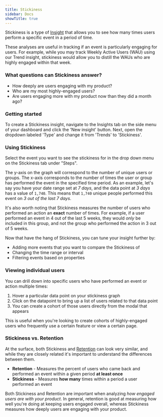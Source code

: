 ```yaml
---
title: Stickiness
sidebar: Docs
showTitle: true
---
```


<FeatureAvailability allPlans />

Stickiness is a type of [Insight](/docs/user-guides/insights) that allows you to see how many times users perform a specific event in a period of time.

These analyses are useful in tracking if an event is particularly engaging for users.
For example, while you may track Weekly Active Users (WAU) using our Trend insight, stickiness would allow you to distill the WAUs who are highly engaged within that week.

### What questions can Stickiness answer?

-   How deeply are users engaging with my product?
-   Who are my most highly-engaged users?
-   Are users engaging more with my product now than they did a month ago?

### Getting started

To create a Stickiness insight, navigate to the Insights tab on the side menu of your dashboard and click the 'New insight' button. Next, open the dropdown labeled 'Type' and change it from 'Trends' to 'Stickiness'.

### Using Stickiness

Select the event you want to see the stickiness for in the drop down menu on the Stickiness tab under "Steps".

The y-axis on the graph will correspond to the number of unique users or groups. The x-axis corresponds to the number of times the user or group has performed the event in the specified time period.
As an example, let's say you have your date range set at _7 days_, and the data point at _3 days_ has a value of `1,740`.
This means that `1,740` unique people performed this event on _3 out of the last 7 days_.

It's also worth noting that Stickiness measures the number of users who performed an action an **exact** number of times.
For example, if a user performed an event in 4 out of the last 5 weeks, they would _only_ be included in this group, and not the group who performed the action in 3 out of 5 weeks.

Now that have the hang of Stickiness, you can tune your insight further by:

-   Adding more events that you want to compare the Stickiness of
-   Changing the time range or interval
-   Filtering events based on properties

### Viewing individual users

You can drill down into specific users who have performed an event or action multiple times:

1.  Hover a particular data point on your stickiness graph
2.  Click on the datapoint to bring up a list of users related to that data point
3.  You can create a cohort of those users directly from the modal that appears

This is useful when you're looking to create cohorts of highly-engaged users who frequently use a certain feature or view a certain page.

### Stickiness vs. Retention

At the surface, both Stickiness and [Retention](/docs/user-guides/retention) can look very similar, and while they are closely related it's important to understand the differences between them.

-   **Retention** - Measures the percent of users who came back and performed an event within a given period **at least once**
-   **Stickiness** - Measures **how many** times within a period a user performed an event

Both Stickiness and Retention are important when analyzing _how engaged users are with your product_.
In general, retention is good at measuring how well you're doing at keeping users engaged overall, whereas Stickiness measures how deeply users are engaging with your product.
